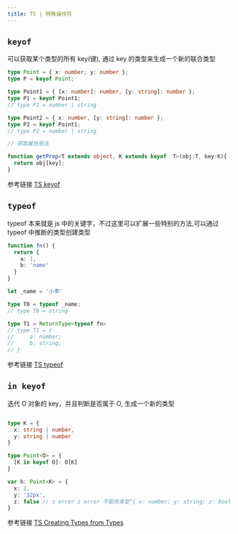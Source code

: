 ```yaml
---
title: TS | 特殊操作符
---
```




## `keyof`

可以获取某个类型的所有 key(键), 通过 key 的类型来生成一个新的联合类型

```ts
type Point = { x: number; y: number };
type P = keyof Point;

type Point1 = { [x: number]: number, [y: string]: number };
type P1 = keyof Point1;
// type P1 = number | string

type Point2 = { x: number, [y: string]: number };
type P2 = keyof Point1;
// type P2 = number | string

// 获取属性用法

function getProp<T extends object, K extends keyof  T>(obj:T, key:K){
  return obj[key];
}
```

参考链接 [TS keyof](https://www.typescriptlang.org/docs/handbook/2/keyof-types.html)

## `typeof`

typeof 本来就是 js 中的关键字，不过这里可以扩展一些特别的方法,可以通过 typeof 中推断的类型创建类型

```ts
function fn() {
  return {
    a: 1,
    b: 'name'
  }
}

let _name = '小李'

type T0 = typeof _name;
// type T0 = string

type T1 = ReturnType<typeof fn>
// type T1 = {
//     a: number;
//     b: string;
// }
```

参考链接 [TS typeof](https://www.typescriptlang.org/docs/handbook/2/typeof-types.html)


## `in keyof`

迭代 O 对象的 key，并且判断是否属于 O, 生成一个新的类型

```ts

type K = {
  x: string | number,
  y: string | number
}

type Point<O> = {
  [K in keyof O]: O[K]
}

var b: Point<K> = {
  x: 2,
  y: '32px',
  z: false // z error z error 不能将类型“{ x: number; y: string; z: boolean; }”分配给类型“Point<K>”。对象文字可以只指定已知属性，并且“z”不在类型“Point<K>”中。
}
```

参考链接 [TS Creating Types from Types](https://www.typescriptlang.org/docs/handbook/2/types-from-types.html)
